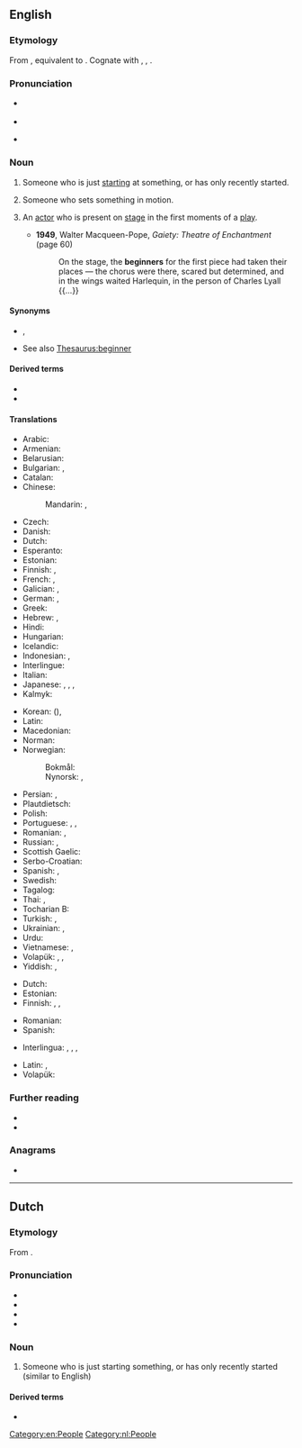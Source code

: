 ==English==

===Etymology===
From {{inh|en|enm|begynner}}, equivalent to {{suf|en|begin|er|id2=agent noun}}. Cognate with {{cog|fy|begjinner|t=beginner}}, {{cog|nl|beginner|t=beginner}}, {{cog|da|nybegynder|t=beginner, novice}}.

===Pronunciation===
* {{a|RP}} {{IPA|en|/bɪˈɡɪnə/}}
* {{audio|en|LL-Q1860 (eng)-Vealhurl-beginner.wav|Audio (RP)}}
* {{a|US}} {{IPA|en|/bəˈɡɪnɚ/}}

===Noun===
{{en-noun}}

# Someone who is just [[start]]ing at something, or has only recently started.
#: {{ux|en|I'm new to learning Japanese: I'm just a '''beginner'''.}}
# Someone who sets something in motion.
#: {{ux|en|The '''beginner''' of the games lit the ceremonial torch.}}
# {{lb|en|theatre}} An [[actor]] who is present on [[stage]] in the first moments of a [[play]].
#* '''1949''', Walter Macqueen-Pope, ‎''Gaiety: Theatre of Enchantment'' (page 60)
#*: On the stage, the '''beginners''' for the first piece had taken their places — the chorus were there, scared but determined, and in the wings waited Harlequin, in the person of Charles Lyall {{...}}

====Synonyms====
* {{sense|recent starter}} {{l|en|amateur}}, {{l|en|newbie}}
* See also [[Thesaurus:beginner]]

====Derived terms====
* {{l|en|beginnerish}}
* {{l|en|beginner's trap}}

====Translations====
{{trans-top|someone who just recently started}}
* Arabic: {{t|ar|مُبْتَدِئ|m}}
* Armenian: {{t+|hy|սկսնակ }}
* Belarusian: {{t-needed|be}}
* Bulgarian: {{t+|bg|начинаещ|m}}, {{t+|bg|новак|m}}
* Catalan: {{t+|ca|principiant|m|f}}
* Chinese:
*: Mandarin: {{t+|cmn|初學者|sc=Hani}}, {{t+|cmn|初学者|tr=chūxuézhě|sc=Hani}}
* Czech: {{t+|cs|začátečník|m}}
* Danish: {{t+|da|begynder|c}}
* Dutch: {{t+|nl|beginner|m}}
* Esperanto: {{t+|eo|komencanto}}
* Estonian: {{t|et|algaja}}
* Finnish: {{t+|fi|aloittelija}}, {{t+|fi|vasta-alkaja}}
* French: {{t+|fr|débutant|m}}, {{t+|fr|débutante|f}}
* Galician: {{t+|gl|principiante|m|f}}, {{t|gl|novato|m}}
* German: {{t+|de|Anfänger|m}}, {{t+|de|Anfängerin|f}}
* Greek: {{t+|el|πρωτάρης|m}}
* Hebrew: {{t-check|he|מתחיל|m|tr=matkhil}}, {{t-check|he|מתחילה|f|tr=matkhila}}
* Hindi: {{t+|hi|शुरुआत}}
* Hungarian: {{t+|hu|kezdő}}
* Icelandic: {{t-check|is|byrjandi|m}}
* Indonesian: {{t+|id|pemula}}, {{t+|id|pemula}}
* Interlingue: {{t|ie|comensante}}
* Italian: {{t+|it|principiante|m|f}}
* Japanese: {{t+|ja|初心者|tr=しょしんしゃ, shoshinsha}}, {{t|ja|初学者|tr=しょがくしゃ, shogakusha}}, {{t|ja|ビギナー|tr=biginā}}, {{t|ja|新参|tr=しんざん, shinzan}}
* Kalmyk: {{t|xal|эклгч}}
{{trans-mid}}
* Korean: {{t+|ko|초심자}} ({{t+|ko|初心者|sc=Hani}}), {{t+|ko|초보자}}
* Latin: {{t+|la|tīrō|m}}
* Macedonian: {{t|mk|почетник|m}}
* Norman: {{t|nrf|c'menchant|m}}
* Norwegian:
*: Bokmål: {{t+|nb|nybegynner|m}}
*: Nynorsk: {{t|nn|nybyrjar|m}}, {{t|nn|nybegynnar|m}}
* Persian: {{t+|fa|مبتدی}}, {{t+|fa|تازه‌کار}}
* Plautdietsch: {{t|pdt|Aunfenja|m}}
* Polish: {{t+|pl|początkujący|m|m-p}}
* Portuguese: {{t+|pt|novato|m}}, {{t|pt|iniciante}}, {{t+|pt|principiante}}
* Romanian: {{t+|ro|începător|m}}, {{t+|ro|începătoare|f}}
* Russian: {{t+|ru|начина́ющий|m}}, {{t+|ru|новичо́к|m}}
* Scottish Gaelic: {{t|gd|neach-tòiseachaidh|m}}
* Serbo-Croatian: {{t+|sh|početnik|m}}
* Spanish: {{t+|es|principiante|m|f}}, {{t+|es|novato|m}}
* Swedish: {{t+|sv|nybörjare|c}}
* Tagalog: {{t|tl|singki}}
* Thai: {{t|th|ผู้เริ่มเรียน|tr=pôo rêrm rian}}, {{t+|th|มือใหม่|tr=meu mài}}
* Tocharian B: {{t|txb|ñwetstse}}
* Turkish: {{t+|tr|acemi}}, {{t|tr|çöne}}
* Ukrainian: {{t|uk|початкі́вець|m}}, {{t+|uk|новачок|m}}
* Urdu: {{t|ur|شروعات|tr=śuruāt|sc=ur-Arab}}
* Vietnamese: {{t|vi|người bắt đầu}}, {{t|vi|người mới học}}
* Volapük: {{t+|vo|priman|m|f}}, {{t|vo|hipriman|m}}, {{t+|vo|jipriman|f}}
* Yiddish: {{t|yi|אָנפֿאַנגער}}, {{t|yi|אָנהייבער|m}}
{{trans-bottom}}

{{trans-top|someone who sets something in motion}}
* Dutch: {{t+|nl|starter}}
* Estonian: {{t|et|alustaja}}
* Finnish: {{t+|fi|avaaja}}, {{t+|fi|aloittaja}}, {{t+|fi|alkuunpanija}}
{{trans-mid}}
* Romanian: {{t+|ro|inițiator|m}}
* Spanish: {{t+|es|iniciador}}
{{trans-bottom}}

{{checktrans-top}}
* Interlingua: {{t-check|ia|comenciator}}, {{t-check|ia|comenciante}}, {{t-check|ia|initiator}}, {{t-check|ia|initiante}}
{{trans-mid}}
* Latin: {{t-check|la|inceptor}}, {{t-check|la|initiator}}
* Volapük: {{t-check|vo|beginan}}
{{trans-bottom}}

===Further reading===
* {{R:Webster 1913}}
* {{R:Century 1911}}

===Anagrams===
* {{anagrams|en|a=beeginnr|benigner|bergenin}}

[[Category:en:People]]

----

==Dutch==

===Etymology===
From {{suf|nl|beginnen|er|id2=agent noun}}.

===Pronunciation===
* {{IPA|nl|/bəˈɣɪnər/}}
* {{audio|nl|Nl-beginner.ogg|Audio}}
* {{hyphenation|nl|be|gin|ner}}
* {{rhymes|nl|ɪnər}}

===Noun===
{{nl-noun|m|-s|beginnertje}}

# Someone who is just starting something, or has only recently started (similar to English)
#:{{ux|nl|Hij kan goed schaken voor een '''beginner'''.|He plays chess well for a '''beginner'''.|inline=1}}

====Derived terms====
* {{l|nl|beginnerscursus}}

[[Category:nl:People]]